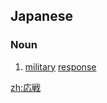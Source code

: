 ==Japanese==
{{ja-kanjitab|おう|せん|yomi=o}}

===Noun===
{{ja-noun|おうせん|kyu=應戰}}

# [[military]] [[response]]

[[zh:応戦]]